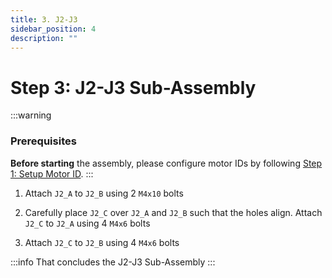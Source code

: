```yaml
---
title: 3. J2-J3
sidebar_position: 4
description: ""
---
```



# Step 3: J2-J3 Sub-Assembly

:::warning
### Prerequisites
**Before starting** the assembly, please configure motor IDs by following [Step 1: Setup Motor ID](/software/setup/motor-id).
:::

1. Attach `J2_A` to `J2_B` using 2 `M4x10` bolts
<AssemblyGuideImage src="j2-j3/step1.png" alt="step1" width="40%" />

2. Carefully place `J2_C` over `J2_A` and `J2_B` such that the holes align. Attach `J2_C` to `J2_A` using 4 `M4x6` bolts
<AssemblyGuideImage src="j2-j3/step2.png" alt="step2" width="40%" />

3. Attach `J2_C` to `J2_B` using 4 `M4x6` bolts
<AssemblyGuideImage src="j2-j3/step3.png" alt="step3" width="40%" />

:::info
That concludes the J2-J3 Sub-Assembly
<AssemblyGuideImage src="j2-j3/conclusion.png" alt="conclusion" width="40%" />
:::
